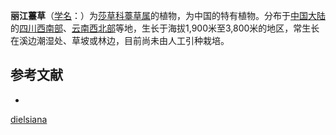 {{Speciesbox
| name = 丽江薹草
| status = 
| status_system = 
| image =
| genus = Carex
| species = dielsiana
| authority = Kükenth.
}}

'''丽江薹草'''（[[学名|学名]]：{{lang|la|''Carex dielsiana''}}）为[[莎草科|莎草科]][[薹草属|薹草属]]的植物，为中国的特有植物。分布于[[中国大陆|中国大陆]]的[[四川西南部|四川西南部]]、[[云南西北部|云南西北部]]等地，生长于海拔1,900米至3,800米的地区，常生长在溪边潮湿处、草坡或林边，目前尚未由人工引种栽培。

== 参考文献 ==
<div class="references-small">
* {{cite web| url =http://www.bioinfo.cn/db05/KmzwSpecies.php?action=view&id=5921| title =丽江薹草| work =《中国高等植物数据库全库》| publisher =中国科学院微生物研究所| author =昆明植物研究所| accessdate =2009-02-24| deadurl =yes| archiveurl =https://web.archive.org/web/20160305014327/http://www.bioinfo.cn/db05/KmzwSpecies.php?action=view&id=5921| archivedate =2016-03-05}}
</div>
{{Taxonbar|from=Q10877559}}

{{DEFAULTSORT:Carex dielsiana}}
[[Category:薹草属|dielsiana]]


{{Carex-stub}}